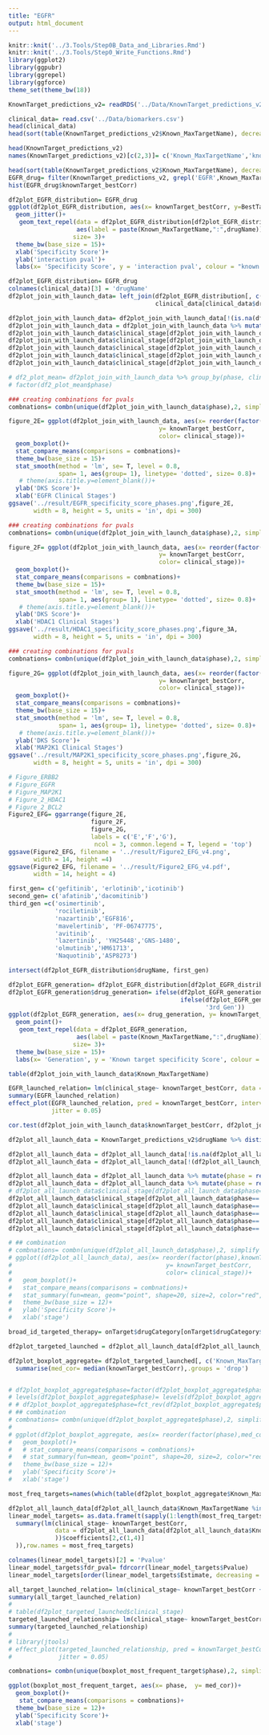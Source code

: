 ```yaml
---
title: "EGFR"
output: html_document
---
```


```r
knitr::knit('../3.Tools/Step0B_Data_and_Libraries.Rmd')
knitr::knit('../3.Tools/Step0_Write_Functions.Rmd')
library(ggplot2)
library(ggpubr)
library(ggrepel)
library(ggforce)
theme_set(theme_bw(18))

KnownTarget_predictions_v2= readRDS('../Data/KnownTarget_predictions_v2.RDS')

clinical_data= read.csv('../Data/biomarkers.csv')
head(clinical_data)
head(sort(table(KnownTarget_predictions_v2$Known_MaxTargetName), decreasing = T),20)
```


```r
head(KnownTarget_predictions_v2)
names(KnownTarget_predictions_v2)[c(2,3)]= c('Known_MaxTargetName','knownTarget_bestCorr')

head(sort(table(KnownTarget_predictions_v2$Known_MaxTargetName), decreasing = T),20)
EGFR_drug= filter(KnownTarget_predictions_v2, grepl('EGFR',Known_MaxTargetName)) %>% distinct(drugName, .keep_all= T)
hist(EGFR_drug$knownTarget_bestCorr)
```

```r
df2plot_EGFR_distribution= EGFR_drug
ggplot(df2plot_EGFR_distribution, aes(x= knownTarget_bestCorr, y=BestTargetCorr , color= knownTarget_bestCorr > 0.1))+
  geom_jitter()+
   geom_text_repel(data = df2plot_EGFR_distribution[df2plot_EGFR_distribution$knownTarget_bestCorr >0.1,], 
                   aes(label = paste(Known_MaxTargetName,":",drugName)), 
                  size= 3)+
  theme_bw(base_size = 15)+
  xlab('Specificity Score')+
  ylab('interaction pval')+
  labs(x= 'Specificity Score', y = 'interaction pval', colour = "known Target\nspecificity score > 0.1") 
```

```r
df2plot_EGFR_distribution= EGFR_drug
colnames(clinical_data)[3] = 'drugName'
df2plot_join_with_launch_data= left_join(df2plot_EGFR_distribution[, c('drugName','Known_MaxTargetName','knownTarget_bestCorr', 'drugBroadID', 'PredictedRank')], 
                                         clinical_data[clinical_data$drugName %in% intersect(EGFR_drug$drugName, clinical_data$drugName),c('drugName','dose','phase')], by= 'drugName')

df2plot_join_with_launch_data= df2plot_join_with_launch_data[!(is.na(df2plot_join_with_launch_data$phase)),]
df2plot_join_with_launch_data = df2plot_join_with_launch_data %>% mutate(phase = replace(phase, phase == 'Phase 1/Phase 2', 'Phase 2'))
df2plot_join_with_launch_data$clinical_stage[df2plot_join_with_launch_data$phase== 'Preclinical'] = 1
df2plot_join_with_launch_data$clinical_stage[df2plot_join_with_launch_data$phase== 'Phase 1'] = 2
df2plot_join_with_launch_data$clinical_stage[df2plot_join_with_launch_data$phase== 'Phase 2'] = 3
df2plot_join_with_launch_data$clinical_stage[df2plot_join_with_launch_data$phase== 'Phase 3'] = 4
df2plot_join_with_launch_data$clinical_stage[df2plot_join_with_launch_data$phase== 'Launched'] = 5
```


```r
# df2_plot_mean= df2plot_join_with_launch_data %>% group_by(phase, clinical_stage) %>% summarise(knownTarget_bestCorr = mean(knownTarget_bestCorr))
# factor(df2_plot_mean$phase)

### creating combinations for pvals
combnations= combn(unique(df2plot_join_with_launch_data$phase),2, simplify = F)

figure_2E= ggplot(df2plot_join_with_launch_data, aes(x= reorder(factor(phase),clinical_stage), 
                                          y= knownTarget_bestCorr,
                                          color= clinical_stage))+
  geom_boxplot()+
  stat_compare_means(comparisons = combnations)+
  theme_bw(base_size = 15)+
  stat_smooth(method = 'lm', se= T, level = 0.8,
              span= 1, aes(group= 1), linetype= 'dotted', size= 0.8)+
   # theme(axis.title.y=element_blank())+
  ylab('DKS Score')+
  xlab('EGFR Clinical Stages')
ggsave('../result/EGFR_specificity_score_phases.png',figure_2E,
       width = 8, height = 5, units = 'in', dpi = 300)
```

<!--HDAC1-->
```r
### creating combinations for pvals
combnations= combn(unique(df2plot_join_with_launch_data$phase),2, simplify = F)

figure_2F= ggplot(df2plot_join_with_launch_data, aes(x= reorder(factor(phase),clinical_stage), 
                                          y= knownTarget_bestCorr,
                                          color= clinical_stage))+
  geom_boxplot()+
  stat_compare_means(comparisons = combnations)+
  theme_bw(base_size = 15)+
  stat_smooth(method = 'lm', se= T, level = 0.8,
              span= 1, aes(group= 1), linetype= 'dotted', size= 0.8)+
   # theme(axis.title.y=element_blank())+
  ylab('DKS Score')+
  xlab('HDAC1 Clinical Stages')
ggsave('../result/HDAC1_specificity_score_phases.png',figure_3A,
       width = 8, height = 5, units = 'in', dpi = 300)
```

```r
### creating combinations for pvals
combnations= combn(unique(df2plot_join_with_launch_data$phase),2, simplify = F)

figure_2G= ggplot(df2plot_join_with_launch_data, aes(x= reorder(factor(phase),clinical_stage), 
                                          y= knownTarget_bestCorr,
                                          color= clinical_stage))+
  geom_boxplot()+
  stat_compare_means(comparisons = combnations)+
  theme_bw(base_size = 15)+
  stat_smooth(method = 'lm', se= T, level = 0.8,
              span= 1, aes(group= 1), linetype= 'dotted', size= 0.8)+
   # theme(axis.title.y=element_blank())+
  ylab('DKS Score')+
  xlab('MAP2K1 Clinical Stages')
ggsave('../result/MAP2K1_specificity_score_phases.png',figure_2G,
       width = 8, height = 5, units = 'in', dpi = 300)
```


```r
# Figure_ERBB2
# Figure_EGFR 
# Figure_MAP2K1
# Figure_2_HDAC1 
# Figure_2_BCL2
Figure2_EFG= ggarrange(figure_2E,
                       figure_2F,
                       figure_2G,
                       labels = c('E','F','G'), 
                        ncol = 3, common.legend = T, legend = 'top')
ggsave(Figure2_EFG, filename = '../result/Figure2_EFG_v4.png',
       width = 14, height =4)
ggsave(Figure2_EFG, filename = '../result/Figure2_EFG_v4.pdf',
       width = 14, height = 4)

```

<!--EGFR generation-->
```r
first_gen= c('gefitinib', 'erlotinib','icotinib')
second_gen= c('afatinib','dacomitinib')
third_gen =c('osimertinib',
             'rociletinib',
             'nazartinib','EGF816',
             'mavelertinib', 'PF-06747775',
             'avitinib',
             'lazertinib', 'YH25448','GNS-1480',
             'olmutinib','HM61713',
             'Naquotinib','ASP8273')

intersect(df2plot_EGFR_distribution$drugName, first_gen)

df2plot_EGFR_generation= df2plot_EGFR_distribution[df2plot_EGFR_distribution$drugName %in% c(first_gen, second_gen, third_gen),]
df2plot_EGFR_generation$drug_generation= ifelse(df2plot_EGFR_generation$drugName %in% first_gen, '1st_Gen',
                                                ifelse(df2plot_EGFR_generation$drugName %in% second_gen, '2nd_Gen',
                                                       '3rd_Gen'))
ggplot(df2plot_EGFR_generation, aes(x= drug_generation, y= knownTarget_bestCorr, color= drug_generation))+
  geom_point()+
   geom_text_repel(data = df2plot_EGFR_generation, 
                   aes(label = paste(Known_MaxTargetName,":",drugName)), 
                  size= 3)+
  theme_bw(base_size = 15)+
  labs(x= 'Generation', y = 'Known target specificity Score', colour = "EGFR generation") 
```

<!--regression for egfr-->
```r
table(df2plot_join_with_launch_data$Known_MaxTargetName)

EGFR_launched_relation= lm(clinical_stage~ knownTarget_bestCorr, data = df2plot_join_with_launch_data)
summary(EGFR_launched_relation)
effect_plot(EGFR_launched_relation, pred = knownTarget_bestCorr, interval = TRUE, plot.points = TRUE,
            jitter = 0.05)

cor.test(df2plot_join_with_launch_data$knownTarget_bestCorr, df2plot_join_with_launch_data$clinical_stage)
```


<!--repeating this lauched data check on all drugs and targets-->
```r
df2plot_all_launch_data = KnownTarget_predictions_v2$drugName %>% distinct(drugName, .keep_all= T)

df2plot_all_launch_data = df2plot_all_launch_data[!is.na(df2plot_all_launch_data$phase),]
df2plot_all_launch_data = df2plot_all_launch_data[!(df2plot_all_launch_data$phase == 'Withdrawn'),]

df2plot_all_launch_data = df2plot_all_launch_data %>% mutate(phase = replace(phase, phase == 'Phase 1/Phase 2', 'Phase 2'))
df2plot_all_launch_data = df2plot_all_launch_data %>% mutate(phase = replace(phase, phase == 'Phase 2/Phase 3', 'Phase 3'))
# df2plot_all_launch_data$clinical_stage[df2plot_all_launch_data$phase== 'Withdrawn'] = 1
df2plot_all_launch_data$clinical_stage[df2plot_all_launch_data$phase== 'Preclinical'] = 1
df2plot_all_launch_data$clinical_stage[df2plot_all_launch_data$phase== 'Phase 1'] = 2
df2plot_all_launch_data$clinical_stage[df2plot_all_launch_data$phase== 'Phase 2'] = 3
df2plot_all_launch_data$clinical_stage[df2plot_all_launch_data$phase== 'Phase 3'] = 4
df2plot_all_launch_data$clinical_stage[df2plot_all_launch_data$phase== 'Launched'] = 5

# ## combination
# combnations= combn(unique(df2plot_all_launch_data$phase),2, simplify = F)
# ggplot((df2plot_all_launch_data), aes(x= reorder(factor(phase),knownTarget_bestCorr), 
#                                           y= knownTarget_bestCorr,
#                                           color= clinical_stage))+
#   geom_boxplot()+
#   stat_compare_means(comparisons = combnations)+
#   stat_summary(fun=mean, geom="point", shape=20, size=2, color="red", fill="red")+
#   theme_bw(base_size = 12)+
#   ylab('Specificity Score')+
#   xlab('stage')
```

<!--groupby-->
```r
broad_id_targeted_therapy= onTarget$drugCategory[onTarget$drugCategory$drug_category == 'targeted cancer', c('broad_id_trimmed')]

df2plot_targeted_launched = df2plot_all_launch_data[df2plot_all_launch_data$drugBroadID %in% broad_id_targeted_therapy, ] 

df2plot_boxplot_aggregate= df2plot_targeted_launched[, c('Known_MaxTargetName', 'knownTarget_bestCorr', 'phase','clinical_stage')] %>% group_by(Known_MaxTargetName, phase) %>% 
  summarise(med_cor= median(knownTarget_bestCorr),.groups = 'drop')


# df2plot_boxplot_aggregate$phase=factor(df2plot_boxplot_aggregate$phase)
# levels(df2plot_boxplot_aggregate$phase)= levels(df2plot_boxplot_aggregate$phase)
# # df2plot_boxplot_aggregate$phase=fct_rev(df2plot_boxplot_aggregate$phase)
# ## combination
# combnations= combn(unique(df2plot_boxplot_aggregate$phase),2, simplify = F)
# 
# ggplot(df2plot_boxplot_aggregate, aes(x= reorder(factor(phase),med_cor),  y= med_cor))+
#   geom_boxplot()+
#   # stat_compare_means(comparisons = combnations)+
#   # stat_summary(fun=mean, geom="point", shape=20, size=2, color="red", fill="red")+
#   theme_bw(base_size = 12)+
#   ylab('Specificity Score')+
#   xlab('stage')
```

```r
most_freq_targets=names(which(table(df2plot_boxplot_aggregate$Known_MaxTargetName) >3))

df2plot_all_launch_data[df2plot_all_launch_data$Known_MaxTargetName %in% most_freq_targets[13],]
linear_model_targets= as.data.frame(t(sapply(1:length(most_freq_targets), function (x)
  summary(lm(clinical_stage~ knownTarget_bestCorr, 
             data = df2plot_all_launch_data[df2plot_all_launch_data$Known_MaxTargetName %in% most_freq_targets[x],]
             ))$coefficients[2,c(1,4)]
  )),row.names = most_freq_targets)

colnames(linear_model_targets)[2] = 'Pvalue'
linear_model_targets$fdr_pval= fdrcorr(linear_model_targets$Pvalue)
linear_model_targets[order(linear_model_targets$Estimate, decreasing = T),]

```


<!--regression for all drug_target Which have alleast 3 phase info-->
```r
all_target_launched_relation= lm(clinical_stage~ knownTarget_bestCorr + as.factor(Known_MaxTargetName), data =df2plot_all_launch_data)
summary(all_target_launched_relation)
# 
# table(df2plot_targeted_launched$clinical_stage)
targeted_launched_relationship= lm(clinical_stage~ knownTarget_bestCorr + as.factor(Known_MaxTargetName), data =df2plot_targeted_launched)
summary(targeted_launched_relationship)
# 
# library(jtools)
# effect_plot(targeted_launched_relationship, pred = knownTarget_bestCorr, interval = TRUE, plot.points = TRUE, 
#             jitter = 0.05)
```

```r

combnations= combn(unique(boxplot_most_frequent_target$phase),2, simplify = F)

ggplot(boxplot_most_frequent_target, aes(x= phase,  y= med_cor))+
  geom_boxplot()+
   stat_compare_means(comparisons = combnations)+
  theme_bw(base_size = 12)+
  ylab('Specificity Score')+
  xlab('stage')

```




